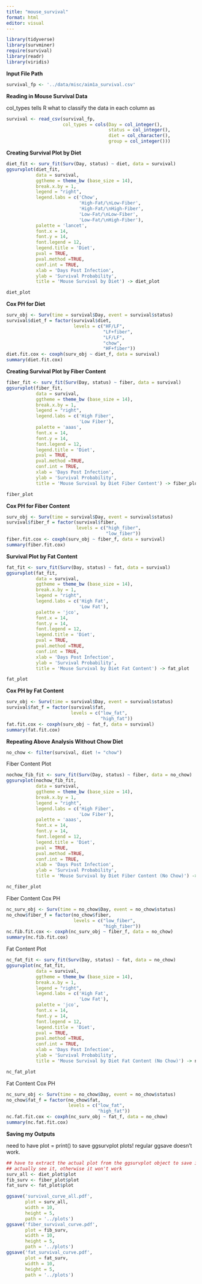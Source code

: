 ```yaml
---
title: "mouse_survival"
format: html
editor: visual
---
```


```r
library(tidyverse)
library(survminer)
require(survival)
library(readr)
library(viridis)
```

**Input File Path**

```r
survival_fp <- '../data/misc/aim1a_survival.csv'
```

**Reading in Mouse Survival Data**

col_types tells R what to classify the data in each column as

```r
survival <- read_csv(survival_fp,
                     col_types = cols(Day = col_integer(),
                                      status = col_integer(), 
                                      diet = col_character(),
                                      group = col_integer()))

```

**Creating Survival Plot by Diet**

```r
diet_fit <- surv_fit(Surv(Day, status) ~ diet, data = survival)
ggsurvplot(diet_fit, 
           data = survival,
           ggtheme = theme_bw (base_size = 14),
           break.x.by = 1,
           legend = "right",
           legend.labs = c('Chow', 
                           'High-Fat/\nLow-Fiber', 
                           'High-Fat/\nHigh-Fiber', 
                           'Low-Fat/\nLow-Fiber',
                           'Low-Fat/\nHigh-Fiber'),
           palette = 'lancet',
           font.x = 14, 
           font.y = 14, 
           font.legend = 12,
           legend.title = 'Diet',
           pval = TRUE, 
           pval.method =TRUE, 
           conf.int = TRUE, 
           xlab = 'Days Post Infection',
           ylab = 'Survival Probability',
           title = 'Mouse Survival by Diet') -> diet_plot

diet_plot
```

**Cox PH for Diet**

```r
surv_obj <- Surv(time = survival$Day, event = survival$status)
survival$diet_f = factor(survival$diet, 
                         levels = c("HF/LF", 
                                    "LF+fiber",
                                    "LF/LF", 
                                    "chow", 
                                    "HF+fiber"))
diet.fit.cox <- coxph(surv_obj ~ diet_f, data = survival)
summary(diet.fit.cox)
```

**Creating Survival Plot by Fiber Content**

```r
fiber_fit <- surv_fit(Surv(Day, status) ~ fiber, data = survival)
ggsurvplot(fiber_fit, 
           data = survival,
           ggtheme = theme_bw (base_size = 14),
           break.x.by = 1,
           legend = "right",
           legend.labs = c('High Fiber',
                           'Low Fiber'),
           palette = 'aaas',
           font.x = 14, 
           font.y = 14, 
           font.legend = 12,
           legend.title = 'Diet',
           pval = TRUE, 
           pval.method =TRUE, 
           conf.int = TRUE, 
           xlab = 'Days Post Infection',
           ylab = 'Survival Probability',
           title = 'Mouse Survival by Diet Fiber Content') -> fiber_plot

fiber_plot
```

**Cox PH for Fiber Content**

```r
surv_obj <- Surv(time = survival$Day, event = survival$status)
survival$fiber_f = factor(survival$fiber, 
                          levels = c("high_fiber", 
                                     "low_fiber"))
fiber.fit.cox <- coxph(surv_obj ~ fiber_f, data = survival)
summary(fiber.fit.cox)
```

**Survival Plot by Fat Content**

```r
fat_fit <- surv_fit(Surv(Day, status) ~ fat, data = survival)
ggsurvplot(fat_fit, 
           data = survival,
           ggtheme = theme_bw (base_size = 14),
           break.x.by = 1,
           legend = "right",
           legend.labs = c('High Fat',
                           'Low Fat'),
           palette = 'jco',
           font.x = 14, 
           font.y = 14, 
           font.legend = 12,
           legend.title = 'Diet',
           pval = TRUE, 
           pval.method =TRUE, 
           conf.int = TRUE, 
           xlab = 'Days Post Infection',
           ylab = 'Survival Probability',
           title = 'Mouse Survival by Diet Fat Content') -> fat_plot

fat_plot
```

**Cox PH by Fat Content**

```r
surv_obj <- Surv(time = survival$Day, event = survival$status)
survival$fat_f = factor(survival$fat, 
                        levels = c("low_fat", 
                                   "high_fat"))
fat.fit.cox <- coxph(surv_obj ~ fat_f, data = survival)
summary(fat.fit.cox)
```

**Repeating Above Analysis Without Chow Diet**

```r
no_chow <- filter(survival, diet != "chow")
```

Fiber Content Plot

```r
nochow_fib_fit <- surv_fit(Surv(Day, status) ~ fiber, data = no_chow)
ggsurvplot(nochow_fib_fit, 
           data = survival,
           ggtheme = theme_bw (base_size = 14),
           break.x.by = 1,
           legend = "right",
           legend.labs = c('High Fiber',
                           'Low Fiber'),
           palette = 'aaas',
           font.x = 14, 
           font.y = 14, 
           font.legend = 12,
           legend.title = 'Diet',
           pval = TRUE, 
           pval.method =TRUE, 
           conf.int = TRUE, 
           xlab = 'Days Post Infection',
           ylab = 'Survival Probability',
           title = 'Mouse Survival by Diet Fiber Content (No Chow)') -> nc_fiber_plot

nc_fiber_plot
```

Fiber Content Cox PH

```r
nc_surv_obj <- Surv(time = no_chow$Day, event = no_chow$status)
no_chow$fiber_f = factor(no_chow$fiber, 
                         levels = c("low_fiber", 
                                    "high_fiber"))
nc.fib.fit.cox <- coxph(nc_surv_obj ~ fiber_f, data = no_chow)
summary(nc.fib.fit.cox)
```

Fat Content Plot

```r
nc_fat_fit <- surv_fit(Surv(Day, status) ~ fat, data = no_chow)
ggsurvplot(nc_fat_fit, 
           data = survival,
           ggtheme = theme_bw (base_size = 14),
           break.x.by = 1,
           legend = "right",
           legend.labs = c('High Fat',
                           'Low Fat'),
           palette = 'jco',
           font.x = 14, 
           font.y = 14, 
           font.legend = 12,
           legend.title = 'Diet',
           pval = TRUE, 
           pval.method =TRUE, 
           conf.int = TRUE, 
           xlab = 'Days Post Infection',
           ylab = 'Survival Probability',
           title = 'Mouse Survival by Diet Fat Content (No Chow)') -> nc_fat_plot

nc_fat_plot
```

Fat Content Cox PH

```r
nc_surv_obj <- Surv(time = no_chow$Day, event = no_chow$status)
no_chow$fat_f = factor(no_chow$fat, 
                       levels = c("low_fat", 
                                  "high_fat"))
nc.fat.fit.cox <- coxph(nc_surv_obj ~ fat_f, data = no_chow)
summary(nc.fat.fit.cox)
```

**Saving my Outputs**

need to have plot = print() to save ggsurvplot plots! regular ggsave doesn't work.

```r
## have to extract the actual plot from the ggsurvplot object to save it and 
## actually see it, otherwise it won't work
surv_all <- diet_plot$plot
fib_surv <- fiber_plot$plot
fat_surv <- fat_plot$plot

ggsave('survival_curve_all.pdf',
       plot = surv_all,
       width = 10,
       height = 5,
       path = '../plots')
ggsave('fiber_survival_curve.pdf',
       plot = fib_surv,
       width = 10,
       height = 5,
       path = '../plots')
ggsave('fat_survival_curve.pdf',
       plot = fat_surv,
       width = 10,
       height = 5,
       path = '../plots')
```
